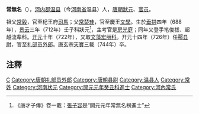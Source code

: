 '''常無名'''（{{bd|688年||744年||catIdx=C}}），[[河內郡_(中國)|河内郡]][[温县|温县]]（今[[河南省|河南省]]温县）人，[[唐朝|唐朝]][[狀元|狀元]]、[[官员|官员]]。

祖父[[常毅|常毅]]，官至杞王府[[司馬|司馬]]；父[[常楚珪|常楚珪]]，官至慶王[[文學|文學]]。生於[[垂拱|垂拱]]四年（688年），[[景云|景云]]三年（712年）壬子科狀元<ref>《唐才子傳》卷一載：[[張子容|張子容]]是“開元元年常無名榜進士”</ref>，主考官是[[房光庭|房光庭]]；同年又登手笔俊拔、超越流辈科。[[开元|开元]]十年（722年），又取[[文藻宏丽科|文藻宏丽科]]。开元十四年（726年）任[[鄠县|鄠县]][[县尉|尉]]，官至[[礼部员外郎|礼部员外郎]]。唐玄宗[[天宝_(唐朝)|天寶]]三載（744年）卒。

==注釋==

{{Reflist}}

{{唐朝官员小作品}}
{{河南状元}}
[[Category:唐朝狀元|C]]
[[Category:唐朝礼部员外郎|Category:唐朝礼部员外郎]]
[[Category:唐朝县尉|Category:唐朝县尉]]
[[Category:温县人|Category:温县人]]
[[Category:常姓|Category:常姓]]
[[Category:河南状元|Category:河南状元]]
[[Category:開元元年癸丑科進士|Category:開元元年癸丑科進士]]
[[Category:河內常氏|Category:河內常氏]]